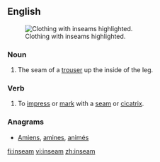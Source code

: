 ==English==
[[File:RV Schritt.png|thumb|Clothing with inseams highlighted.]]

===Noun===
{{en-noun}}

# The seam of a [[trouser]] up the inside of the leg.

===Verb===
{{en-verb}}

# To [[impress]] or [[mark]] with a [[seam]] or [[cicatrix]].
#: {{rfquotek|Alexander Pope}}

===Anagrams===
* [[Amiens#English|Amiens]], [[amines#English|amines]], [[animés#English|animés]]
[[fi:inseam]]
[[vi:inseam]]
[[zh:inseam]]